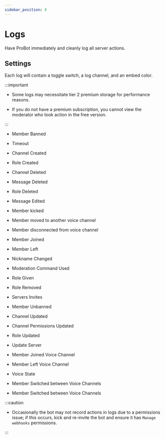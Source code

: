 ```yaml
---
sidebar_position: 8
---
```


# Logs

Have ProBot immediately and cleanly log all server actions.

## Settings 

Each log will contain a toggle switch, a log channel, and an embed color.

:::important 

- Some logs may necessitate tier 2 premium storage for performance reasons.

- If you do not have a premium subscription, you cannot view the moderator who took action in the free version.

:::

- Member Banned



- Timeout



- Channel Created



- Role Created



- Channel Deleted



- Message Deleted



- Role Deleted



- Message Edited



- Member kicked



- Member moved to another voice channel



- Member disconnected from voice channel 



- Member Joined



- Member Left



- Nickname Changed



- Moderation Command Used



- Role Given



- Role Removed



- Servers Invites



- Member Unbanned



- Channel Updated



- Channel Permissions Updated



- Role Updated



- Update Server



- Member Joined Voice Channel



- Member Left Voice Channel



- Voice State



- Member Switched between Voice Channels

 

- Member Switched between Voice Channels




:::caution

- Occasionally the bot may not record actions in logs due to a permissions issue; if this occurs, kick and re-invite the bot and ensure it has `Manage webhooks` permissions.

:::
